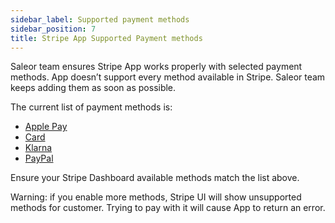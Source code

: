 ```yaml
---
sidebar_label: Supported payment methods
sidebar_position: 7
title: Stripe App Supported Payment methods
---
```


Saleor team ensures Stripe App works properly with selected payment methods.
App doesn’t support every method available in Stripe. Saleor team keeps adding them as soon as possible.

The current list of payment methods is:

- [Apple Pay](https://docs.stripe.com/apple-pay)
- [Card](https://docs.stripe.com/payments/cards)
- [Klarna](https://docs.stripe.com/payments/klarna)
- [PayPal](https://docs.stripe.com/payments/paypal)

Ensure your Stripe Dashboard available methods match the list above.

Warning: if you enable more methods, Stripe UI will show unsupported methods for customer.
Trying to pay with it will cause App to return an error.
